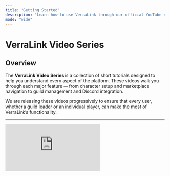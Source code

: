 ```yaml
---
title: "Getting Started"
description: "Learn how to use VerraLink through our official YouTube video series, guiding you step-by-step through each feature."
mode: "wide"
---
```


# VerraLink Video Series

## Overview

The **VerraLink Video Series** is a collection of short tutorials designed to help you understand every aspect of the platform. These videos walk you through each major feature — from character setup and marketplace navigation to guild management and Discord integration.

We are releasing these videos progressively to ensure that every user, whether a guild leader or an individual player, can make the most of VerraLink’s functionality.

---

<Frame>
  <iframe
  className="w-full aspect-video rounded-xl"
  src="https://www.youtube.com/watch?v=KoP9sNFdt24"
  title="Getting Started with Verralink"
  frameBorder="0"
  allow="accelerometer; autoplay; clipboard-write; encrypted-media; gyroscope; picture-in-picture"
  allowFullScreen
</iframe>
</Frame>

---

## Release Schedule

We will be releasing these videos gradually as new systems roll out.\
Each video corresponds directly to a section of the documentation, allowing you to learn visually while exploring the written guides.

Stay tuned to our official YouTube channel and Discord for announcements on new episodes.

---

## Feedback

If you have questions or suggestions for future videos, share them in our [Support Discord](https://discord.gg/fmmHmsXNW6).\
We’d love to know which features you want covered next.

---

## Notes

The goal of this series is to help every VerraLink user understand not only **how** to use each feature but also **why** it matters — empowering guilds and individuals to fully leverage the tools we’ve built for the Verra community.